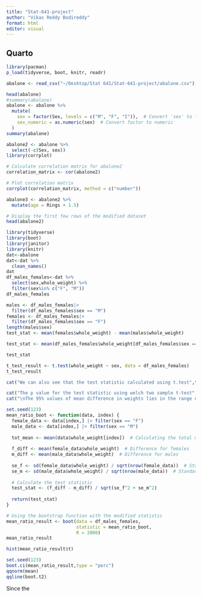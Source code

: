 ```yaml
---
title: "Stat-641-project"
author: "Vikas Reddy Bodireddy"
format: html
editor: visual
---
```


## Quarto

```r
library(pacman)
p_load(tidyverse, boot, knitr, readr)
```

```r
abalone <- read_csv("~/Desktop/Stat 641/Stat-641-project/abalone.csv")
```

```r
head(abalone)
#summary(abalone)
abalone <- abalone %>%
  mutate(
    sex = factor(Sex, levels = c("M", "F", "I")),  # Convert 'sex' to factor with 3 levels
    sex_numeric = as.numeric(sex)  # Convert factor to numeric
  )
summary(abalone)
```

```r
abalone2 <- abalone %>%
  select(-c(Sex, sex))
library(corrplot)

# Calculate correlation matrix for abalone2
correlation_matrix <- cor(abalone2)

# Plot correlation matrix
corrplot(correlation_matrix, method = c("number"))
```

```r
abalone3 <- abalone2 %>%
  mutate(age = Rings + 1.5)

# Display the first few rows of the modified dataset
head(abalone2)
```

```r
library(tidyverse)
library(boot)
library(janitor)
library(knitr)
dat<-abalone
dat<-dat %>% 
  clean_names()
dat
df_males_females<-dat %>% 
  select(sex,whole_weight) %>% 
  filter(sex%in% c("F", "M"))
df_males_females

```

```r

males <- df_males_females|>
  filter(df_males_females$sex == "M")
females <- df_males_females|>
  filter(df_males_females$sex == "F")
length(males$sex)
test_stat <- mean(females$whole_weight) - mean(males$whole_weight)
```

```r
test_stat <- mean(df_males_females$whole_weight[df_males_females$sex == "F"]) - mean(df_males_females$whole_weight[df_males_females$sex == "M"])

test_stat 

```

```r

t_test_result <- t.test(whole_weight ~ sex, data = df_males_females)
t_test_result

```
```r
cat("We can also see that the test statistic calculated using t.test",t_test_result$statistic, " is greater than the observed test statistic", test_stat)
```

```r
cat("The p value for the test statistic using welch two sample t-test",t_test_result$p.value, "which is < 0.05, so we reject the null hypothesis and say that there is difference in the means of the data")
cat("\nThe 95% values of mean difference in weights lies in the range of",t_test_result$conf.int)
```
```r

set.seed(123)
mean_ratio_boot <- function(data, index) {
  female_data <- data[index,] |> filter(sex == "F")
  male_data <- data[index,] |> filter(sex == "M")
  
  tot_mean <- mean(data$whole_weight[index])  # Calculating the total mean
  
  f_diff <- mean(female_data$whole_weight)  # Difference for females
  m_diff <- mean(male_data$whole_weight)  # Difference for males
  
  se_f <- sd(female_data$whole_weight) / sqrt(nrow(female_data))  # Standard error for females
  se_m <- sd(male_data$whole_weight) / sqrt(nrow(male_data))  # Standard error for males
  
  # Calculate the test statistic
  test_stat <- (f_diff - m_diff) / sqrt(se_f^2 + se_m^2)
  
  return(test_stat)
}

# Using the bootstrap function with the modified statistic
mean_ratio_result <- boot(data = df_males_females, 
                          statistic = mean_ratio_boot, 
                          R = 2000)
mean_ratio_result

hist(mean_ratio_result$t)
```
```r
set.seed(123)
boot.ci(mean_ratio_result,type = "perc")
qqnorm(mean)
qqline(boot.t2)
```
Since the 


